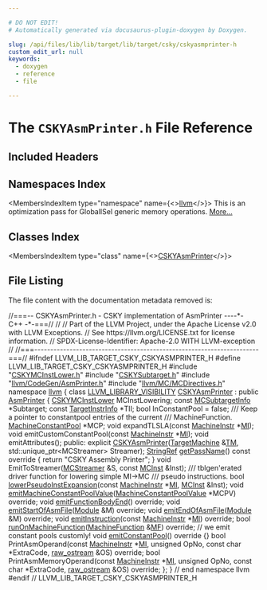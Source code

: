 ```yaml
---

# DO NOT EDIT!
# Automatically generated via docusaurus-plugin-doxygen by Doxygen.

slug: /api/files/lib/lib/target/lib/target/csky/cskyasmprinter-h
custom_edit_url: null
keywords:
  - doxygen
  - reference
  - file

---
```





# The `CSKYAsmPrinter.h` File Reference

<DoxygenPage pluginConfig={pluginConfig}>



## Included Headers

<IncludesList>
<IncludesListItem
  filePath="CSKYMCInstLower.h"
  permalink="/docs/api/files/lib/lib/target/lib/target/csky/cskymcinstlower-h"
  isLocal="true" />
<IncludesListItem
  filePath="CSKYSubtarget.h"
  permalink="/docs/api/files/lib/lib/target/lib/target/csky/cskysubtarget-h"
  isLocal="true" />
<IncludesListItem
  filePath="llvm/CodeGen/AsmPrinter.h"
  permalink="/docs/api/files/include/include/llvm/include/llvm/codegen/asmprinter-h"
  isLocal="true" />
<IncludesListItem
  filePath="llvm/MC/MCDirectives.h"
  permalink="/docs/api/files/include/include/llvm/include/llvm/mc/mcdirectives-h"
  isLocal="true" />
</IncludesList>

## Namespaces Index

<MembersIndex>

<MembersIndexItem
  type="namespace"
  name={<><a href="/docs/api/namespaces/llvm">llvm</a></>}>
This is an optimization pass for GlobalISel generic memory operations. <a href="/docs/api/namespaces/llvm/#details">More...</a>
</MembersIndexItem>

</MembersIndex>

## Classes Index

<MembersIndex>

<MembersIndexItem
  type="class"
  name={<><a href="/docs/api/classes/llvm/cskyasmprinter">CSKYAsmPrinter</a></>}>
</MembersIndexItem>

</MembersIndex>


## File Listing

The file content with the documentation metadata removed is:

<ProgramListing>

<Link id="l00001" /><CodeLine lineNumber="1"><Highlight kind="comment">//===-- CSKYAsmPrinter.h - CSKY implementation of AsmPrinter ----&#42;- C++ -&#42;-===//</Highlight><Highlight kind="normal"></Highlight></CodeLine>
<Link id="l00002" /><CodeLine lineNumber="2"><Highlight kind="normal"></Highlight><Highlight kind="comment">//</Highlight><Highlight kind="normal"></Highlight></CodeLine>
<Link id="l00003" /><CodeLine lineNumber="3"><Highlight kind="normal"></Highlight><Highlight kind="comment">// Part of the LLVM Project, under the Apache License v2.0 with LLVM Exceptions.</Highlight><Highlight kind="normal"></Highlight></CodeLine>
<Link id="l00004" /><CodeLine lineNumber="4"><Highlight kind="normal"></Highlight><Highlight kind="comment">// See https://llvm.org/LICENSE.txt for license information.</Highlight><Highlight kind="normal"></Highlight></CodeLine>
<Link id="l00005" /><CodeLine lineNumber="5"><Highlight kind="normal"></Highlight><Highlight kind="comment">// SPDX-License-Identifier: Apache-2.0 WITH LLVM-exception</Highlight><Highlight kind="normal"></Highlight></CodeLine>
<Link id="l00006" /><CodeLine lineNumber="6"><Highlight kind="normal"></Highlight><Highlight kind="comment">//</Highlight><Highlight kind="normal"></Highlight></CodeLine>
<Link id="l00007" /><CodeLine lineNumber="7"><Highlight kind="normal"></Highlight><Highlight kind="comment">//===----------------------------------------------------------------------===//</Highlight><Highlight kind="normal"></Highlight></CodeLine>
<Link id="l00008" /><CodeLine lineNumber="8"><Highlight kind="normal"></Highlight></CodeLine>
<Link id="l00009" /><CodeLine lineNumber="9"><Highlight kind="normal"></Highlight><Highlight kind="preprocessor">#ifndef LLVM&#95;LIB&#95;TARGET&#95;CSKY&#95;CSKYASMPRINTER&#95;H</Highlight><Highlight kind="normal"></Highlight></CodeLine>
<Link id="l00010" /><CodeLine lineNumber="10"><Highlight kind="normal"></Highlight><Highlight kind="preprocessor">#define LLVM&#95;LIB&#95;TARGET&#95;CSKY&#95;CSKYASMPRINTER&#95;H</Highlight><Highlight kind="normal"></Highlight></CodeLine>
<Link id="l00011" /><CodeLine lineNumber="11"><Highlight kind="normal"></Highlight></CodeLine>
<Link id="l00012" /><CodeLine lineNumber="12"><Highlight kind="normal"></Highlight><Highlight kind="preprocessor">#include &quot;<a href="/docs/api/files/lib/lib/target/lib/target/csky/cskymcinstlower-h">CSKYMCInstLower.h</a>&quot;</Highlight><Highlight kind="normal"></Highlight></CodeLine>
<Link id="l00013" /><CodeLine lineNumber="13"><Highlight kind="normal"></Highlight><Highlight kind="preprocessor">#include &quot;<a href="/docs/api/files/lib/lib/target/lib/target/csky/cskysubtarget-h">CSKYSubtarget.h</a>&quot;</Highlight><Highlight kind="normal"></Highlight></CodeLine>
<Link id="l00014" /><CodeLine lineNumber="14"><Highlight kind="normal"></Highlight><Highlight kind="preprocessor">#include &quot;<a href="/docs/api/files/include/include/llvm/include/llvm/codegen/asmprinter-h">llvm/CodeGen/AsmPrinter.h</a>&quot;</Highlight><Highlight kind="normal"></Highlight></CodeLine>
<Link id="l00015" /><CodeLine lineNumber="15"><Highlight kind="normal"></Highlight><Highlight kind="preprocessor">#include &quot;<a href="/docs/api/files/include/include/llvm/include/llvm/mc/mcdirectives-h">llvm/MC/MCDirectives.h</a>&quot;</Highlight><Highlight kind="normal"></Highlight></CodeLine>
<Link id="l00016" /><CodeLine lineNumber="16"><Highlight kind="normal"></Highlight></CodeLine>
<Link id="l00017" /><CodeLine lineNumber="17"><Highlight kind="normal"></Highlight><Highlight kind="keyword">namespace </Highlight><Highlight kind="normal"><a href="/docs/api/namespaces/llvm">llvm</a> &#123;</Highlight></CodeLine>
<Link id="l00018" /><CodeLine lineNumber="18" lineLink="/docs/api/classes/llvm/cskyasmprinter"><Highlight kind="normal"></Highlight><Highlight kind="keyword">class </Highlight><Highlight kind="normal"><a href="/docs/api/files/include/include/llvm/include/llvm/support/compiler-h/#a662e21bcce5c9c71b6cc511fa04f900f">LLVM&#95;LIBRARY&#95;VISIBILITY</a> <a href="/docs/api/classes/llvm/cskyasmprinter/#a2557a3d02766d443f3017f47f181bfc8">CSKYAsmPrinter</a> : </Highlight><Highlight kind="keyword">public</Highlight><Highlight kind="normal"> <a href="/docs/api/classes/llvm/asmprinter/#afcfe4636c15aaef711e33ecc8638f9b4">AsmPrinter</a> &#123;</Highlight></CodeLine>
<Link id="l00019" /><CodeLine lineNumber="19"><Highlight kind="normal">  <a href="/docs/api/classes/llvm/cskymcinstlower">CSKYMCInstLower</a> MCInstLowering;</Highlight></CodeLine>
<Link id="l00020" /><CodeLine lineNumber="20"><Highlight kind="normal"></Highlight></CodeLine>
<Link id="l00021" /><CodeLine lineNumber="21"><Highlight kind="normal">  </Highlight><Highlight kind="keyword">const</Highlight><Highlight kind="normal"> <a href="/docs/api/classes/llvm/mcsubtargetinfo">MCSubtargetInfo</a> &#42;Subtarget;</Highlight></CodeLine>
<Link id="l00022" /><CodeLine lineNumber="22"><Highlight kind="normal">  </Highlight><Highlight kind="keyword">const</Highlight><Highlight kind="normal"> <a href="/docs/api/classes/llvm/targetinstrinfo">TargetInstrInfo</a> &#42;TII;</Highlight></CodeLine>
<Link id="l00023" /><CodeLine lineNumber="23"><Highlight kind="normal"></Highlight></CodeLine>
<Link id="l00024" /><CodeLine lineNumber="24"><Highlight kind="normal">  </Highlight><Highlight kind="keywordtype">bool</Highlight><Highlight kind="normal"> InConstantPool = </Highlight><Highlight kind="keyword">false</Highlight><Highlight kind="normal">;</Highlight></CodeLine>
<Link id="l00025" /><CodeLine lineNumber="25"><Highlight kind="normal"></Highlight><Highlight kind="comment"></Highlight></CodeLine>
<Link id="l00026" /><CodeLine lineNumber="26"><Highlight kind="comment">  /// Keep a pointer to constantpool entries of the current</Highlight></CodeLine>
<Link id="l00027" /><CodeLine lineNumber="27"><Highlight kind="comment">  /// MachineFunction.</Highlight><Highlight kind="normal"></Highlight></CodeLine>
<Link id="l00028" /><CodeLine lineNumber="28"><Highlight kind="normal">  <a href="/docs/api/classes/llvm/machineconstantpool">MachineConstantPool</a> &#42;MCP;</Highlight></CodeLine>
<Link id="l00029" /><CodeLine lineNumber="29"><Highlight kind="normal"></Highlight></CodeLine>
<Link id="l00030" /><CodeLine lineNumber="30"><Highlight kind="normal">  </Highlight><Highlight kind="keywordtype">void</Highlight><Highlight kind="normal"> expandTLSLA(</Highlight><Highlight kind="keyword">const</Highlight><Highlight kind="normal"> <a href="/docs/api/classes/llvm/machineinstr">MachineInstr</a> &#42;<a href="/docs/api/files/lib/lib/codegen/lib/codegen/globalisel/irtranslator-cpp/#abe44dfdea65b4f7e11e0a608ab708b76">MI</a>);</Highlight></CodeLine>
<Link id="l00031" /><CodeLine lineNumber="31"><Highlight kind="normal">  </Highlight><Highlight kind="keywordtype">void</Highlight><Highlight kind="normal"> emitCustomConstantPool(</Highlight><Highlight kind="keyword">const</Highlight><Highlight kind="normal"> <a href="/docs/api/classes/llvm/machineinstr">MachineInstr</a> &#42;<a href="/docs/api/files/lib/lib/codegen/lib/codegen/globalisel/irtranslator-cpp/#abe44dfdea65b4f7e11e0a608ab708b76">MI</a>);</Highlight></CodeLine>
<Link id="l00032" /><CodeLine lineNumber="32"><Highlight kind="normal">  </Highlight><Highlight kind="keywordtype">void</Highlight><Highlight kind="normal"> emitAttributes();</Highlight></CodeLine>
<Link id="l00033" /><CodeLine lineNumber="33"><Highlight kind="normal"></Highlight></CodeLine>
<Link id="l00034" /><CodeLine lineNumber="34"><Highlight kind="normal"></Highlight><Highlight kind="keyword">public</Highlight><Highlight kind="normal">:</Highlight></CodeLine>
<Link id="l00035" /><CodeLine lineNumber="35"><Highlight kind="normal">  </Highlight><Highlight kind="keyword">explicit</Highlight><Highlight kind="normal"> <a href="/docs/api/classes/llvm/cskyasmprinter/#a2557a3d02766d443f3017f47f181bfc8">CSKYAsmPrinter</a>(<a href="/docs/api/classes/llvm/targetmachine">TargetMachine</a> &amp;<a href="/docs/api/classes/llvm/asmprinter/#a25657a51f99b0a2819bdc54d3e31b813">TM</a>,</Highlight></CodeLine>
<Link id="l00036" /><CodeLine lineNumber="36"><Highlight kind="normal">                          std::unique&#95;ptr&lt;MCStreamer&gt; Streamer);</Highlight></CodeLine>
<Link id="l00037" /><CodeLine lineNumber="37"><Highlight kind="normal"></Highlight></CodeLine>
<Link id="l00038" /><CodeLine lineNumber="38" lineLink="/docs/api/classes/llvm/cskyasmprinter/#a14806aed42ce4e9331c8809b3e834d51"><Highlight kind="normal">  <a href="/docs/api/classes/llvm/stringref">StringRef</a> <a href="/docs/api/classes/llvm/cskyasmprinter/#a14806aed42ce4e9331c8809b3e834d51">getPassName</a>()</Highlight><Highlight kind="keyword"> const override </Highlight><Highlight kind="normal">&#123; </Highlight><Highlight kind="keywordflow">return</Highlight><Highlight kind="normal"> </Highlight><Highlight kind="stringliteral">&quot;CSKY Assembly Printer&quot;</Highlight><Highlight kind="normal">; &#125;</Highlight></CodeLine>
<Link id="l00039" /><CodeLine lineNumber="39"><Highlight kind="normal"></Highlight></CodeLine>
<Link id="l00040" /><CodeLine lineNumber="40"><Highlight kind="normal">  </Highlight><Highlight kind="keywordtype">void</Highlight><Highlight kind="normal"> EmitToStreamer(<a href="/docs/api/classes/llvm/mcstreamer">MCStreamer</a> &amp;S, </Highlight><Highlight kind="keyword">const</Highlight><Highlight kind="normal"> <a href="/docs/api/classes/llvm/mcinst">MCInst</a> &amp;Inst);</Highlight></CodeLine>
<Link id="l00041" /><CodeLine lineNumber="41"><Highlight kind="normal"></Highlight><Highlight kind="comment"></Highlight></CodeLine>
<Link id="l00042" /><CodeLine lineNumber="42"><Highlight kind="comment">  /// tblgen&#39;erated driver function for lowering simple MI-&gt;MC</Highlight></CodeLine>
<Link id="l00043" /><CodeLine lineNumber="43"><Highlight kind="comment">  /// pseudo instructions.</Highlight><Highlight kind="normal"></Highlight></CodeLine>
<Link id="l00044" /><CodeLine lineNumber="44" lineLink="/docs/api/classes/llvm/cskyasmprinter/#a8343c0ad65d3c3a99388d28634f60baf"><Highlight kind="normal">  </Highlight><Highlight kind="keywordtype">bool</Highlight><Highlight kind="normal"> <a href="/docs/api/classes/llvm/cskyasmprinter/#a8343c0ad65d3c3a99388d28634f60baf">lowerPseudoInstExpansion</a>(</Highlight><Highlight kind="keyword">const</Highlight><Highlight kind="normal"> <a href="/docs/api/classes/llvm/machineinstr">MachineInstr</a> &#42;<a href="/docs/api/files/lib/lib/codegen/lib/codegen/globalisel/irtranslator-cpp/#abe44dfdea65b4f7e11e0a608ab708b76">MI</a>, <a href="/docs/api/classes/llvm/mcinst">MCInst</a> &amp;Inst);</Highlight></CodeLine>
<Link id="l00045" /><CodeLine lineNumber="45"><Highlight kind="normal"></Highlight></CodeLine>
<Link id="l00046" /><CodeLine lineNumber="46"><Highlight kind="normal">  </Highlight><Highlight kind="keywordtype">void</Highlight><Highlight kind="normal"> <a href="/docs/api/classes/llvm/cskyasmprinter/#a96970d69b7b91b65fe1dec76d42fcea0">emitMachineConstantPoolValue</a>(<a href="/docs/api/classes/llvm/machineconstantpoolvalue">MachineConstantPoolValue</a> &#42;MCPV) </Highlight><Highlight kind="keyword">override</Highlight><Highlight kind="normal">;</Highlight></CodeLine>
<Link id="l00047" /><CodeLine lineNumber="47"><Highlight kind="normal"></Highlight></CodeLine>
<Link id="l00048" /><CodeLine lineNumber="48"><Highlight kind="normal">  </Highlight><Highlight kind="keywordtype">void</Highlight><Highlight kind="normal"> <a href="/docs/api/classes/llvm/cskyasmprinter/#a12b2296de747234eb9ddfca4b2627de2">emitFunctionBodyEnd</a>() </Highlight><Highlight kind="keyword">override</Highlight><Highlight kind="normal">;</Highlight></CodeLine>
<Link id="l00049" /><CodeLine lineNumber="49"><Highlight kind="normal"></Highlight></CodeLine>
<Link id="l00050" /><CodeLine lineNumber="50"><Highlight kind="normal">  </Highlight><Highlight kind="keywordtype">void</Highlight><Highlight kind="normal"> <a href="/docs/api/classes/llvm/cskyasmprinter/#af442e8084527101f3ae215cf1eace433">emitStartOfAsmFile</a>(<a href="/docs/api/classes/llvm/module">Module</a> &amp;M) </Highlight><Highlight kind="keyword">override</Highlight><Highlight kind="normal">;</Highlight></CodeLine>
<Link id="l00051" /><CodeLine lineNumber="51"><Highlight kind="normal"></Highlight></CodeLine>
<Link id="l00052" /><CodeLine lineNumber="52"><Highlight kind="normal">  </Highlight><Highlight kind="keywordtype">void</Highlight><Highlight kind="normal"> <a href="/docs/api/classes/llvm/cskyasmprinter/#ad48c16247218a7a80496f9e92ac6fe16">emitEndOfAsmFile</a>(<a href="/docs/api/classes/llvm/module">Module</a> &amp;M) </Highlight><Highlight kind="keyword">override</Highlight><Highlight kind="normal">;</Highlight></CodeLine>
<Link id="l00053" /><CodeLine lineNumber="53"><Highlight kind="normal"></Highlight></CodeLine>
<Link id="l00054" /><CodeLine lineNumber="54"><Highlight kind="normal">  </Highlight><Highlight kind="keywordtype">void</Highlight><Highlight kind="normal"> <a href="/docs/api/classes/llvm/cskyasmprinter/#ae0006eef18942c103e9fece0d6eb486f">emitInstruction</a>(</Highlight><Highlight kind="keyword">const</Highlight><Highlight kind="normal"> <a href="/docs/api/classes/llvm/machineinstr">MachineInstr</a> &#42;<a href="/docs/api/files/lib/lib/codegen/lib/codegen/globalisel/irtranslator-cpp/#abe44dfdea65b4f7e11e0a608ab708b76">MI</a>) </Highlight><Highlight kind="keyword">override</Highlight><Highlight kind="normal">;</Highlight></CodeLine>
<Link id="l00055" /><CodeLine lineNumber="55"><Highlight kind="normal"></Highlight></CodeLine>
<Link id="l00056" /><CodeLine lineNumber="56"><Highlight kind="normal">  </Highlight><Highlight kind="keywordtype">bool</Highlight><Highlight kind="normal"> <a href="/docs/api/classes/llvm/cskyasmprinter/#accd817bab317ddec52d5a38a4e4c4adc">runOnMachineFunction</a>(<a href="/docs/api/classes/llvm/machinefunction">MachineFunction</a> &amp;<a href="/docs/api/classes/llvm/asmprinter/#a4ddb4afaf5e4a6bca81ececd63f516da">MF</a>) </Highlight><Highlight kind="keyword">override</Highlight><Highlight kind="normal">;</Highlight></CodeLine>
<Link id="l00057" /><CodeLine lineNumber="57"><Highlight kind="normal"></Highlight></CodeLine>
<Link id="l00058" /><CodeLine lineNumber="58"><Highlight kind="normal">  </Highlight><Highlight kind="comment">// we emit constant pools customly!</Highlight><Highlight kind="normal"></Highlight></CodeLine>
<Link id="l00059" /><CodeLine lineNumber="59" lineLink="/docs/api/classes/llvm/cskyasmprinter/#a283ba44194a919016fb7e17162818672"><Highlight kind="normal">  </Highlight><Highlight kind="keywordtype">void</Highlight><Highlight kind="normal"> <a href="/docs/api/classes/llvm/cskyasmprinter/#a283ba44194a919016fb7e17162818672">emitConstantPool</a>()</Highlight><Highlight kind="keyword"> override </Highlight><Highlight kind="normal">&#123;&#125;</Highlight></CodeLine>
<Link id="l00060" /><CodeLine lineNumber="60"><Highlight kind="normal"></Highlight></CodeLine>
<Link id="l00061" /><CodeLine lineNumber="61"><Highlight kind="normal">  </Highlight><Highlight kind="keywordtype">bool</Highlight><Highlight kind="normal"> PrintAsmOperand(</Highlight><Highlight kind="keyword">const</Highlight><Highlight kind="normal"> <a href="/docs/api/classes/llvm/machineinstr">MachineInstr</a> &#42;<a href="/docs/api/files/lib/lib/codegen/lib/codegen/globalisel/irtranslator-cpp/#abe44dfdea65b4f7e11e0a608ab708b76">MI</a>, </Highlight><Highlight kind="keywordtype">unsigned</Highlight><Highlight kind="normal"> OpNo,</Highlight></CodeLine>
<Link id="l00062" /><CodeLine lineNumber="62"><Highlight kind="normal">                       </Highlight><Highlight kind="keyword">const</Highlight><Highlight kind="normal"> </Highlight><Highlight kind="keywordtype">char</Highlight><Highlight kind="normal"> &#42;ExtraCode, <a href="/docs/api/classes/llvm/raw-ostream">raw&#95;ostream</a> &amp;OS) </Highlight><Highlight kind="keyword">override</Highlight><Highlight kind="normal">;</Highlight></CodeLine>
<Link id="l00063" /><CodeLine lineNumber="63"><Highlight kind="normal"></Highlight></CodeLine>
<Link id="l00064" /><CodeLine lineNumber="64"><Highlight kind="normal">  </Highlight><Highlight kind="keywordtype">bool</Highlight><Highlight kind="normal"> PrintAsmMemoryOperand(</Highlight><Highlight kind="keyword">const</Highlight><Highlight kind="normal"> <a href="/docs/api/classes/llvm/machineinstr">MachineInstr</a> &#42;<a href="/docs/api/files/lib/lib/codegen/lib/codegen/globalisel/irtranslator-cpp/#abe44dfdea65b4f7e11e0a608ab708b76">MI</a>, </Highlight><Highlight kind="keywordtype">unsigned</Highlight><Highlight kind="normal"> OpNo,</Highlight></CodeLine>
<Link id="l00065" /><CodeLine lineNumber="65"><Highlight kind="normal">                             </Highlight><Highlight kind="keyword">const</Highlight><Highlight kind="normal"> </Highlight><Highlight kind="keywordtype">char</Highlight><Highlight kind="normal"> &#42;ExtraCode, <a href="/docs/api/classes/llvm/raw-ostream">raw&#95;ostream</a> &amp;OS) </Highlight><Highlight kind="keyword">override</Highlight><Highlight kind="normal">;</Highlight></CodeLine>
<Link id="l00066" /><CodeLine lineNumber="66"><Highlight kind="normal">&#125;;</Highlight></CodeLine>
<Link id="l00067" /><CodeLine lineNumber="67"><Highlight kind="normal">&#125; </Highlight><Highlight kind="comment">// end namespace llvm</Highlight><Highlight kind="normal"></Highlight></CodeLine>
<Link id="l00068" /><CodeLine lineNumber="68"><Highlight kind="normal"></Highlight></CodeLine>
<Link id="l00069" /><CodeLine lineNumber="69"><Highlight kind="normal"></Highlight><Highlight kind="preprocessor">#endif </Highlight><Highlight kind="comment">// LLVM&#95;LIB&#95;TARGET&#95;CSKY&#95;CSKYASMPRINTER&#95;H</Highlight><Highlight kind="normal"></Highlight></CodeLine>

</ProgramListing>

</DoxygenPage>
